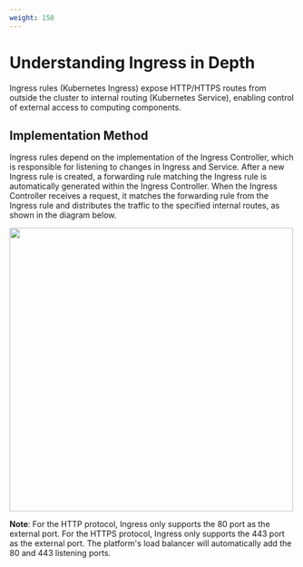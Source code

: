```yaml
---
weight: 150
---
```


# Understanding Ingress in Depth

Ingress rules (Kubernetes Ingress) expose HTTP/HTTPS routes from outside the cluster to internal routing (Kubernetes Service), enabling control of external access to computing components.

## Implementation Method

Ingress rules depend on the implementation of the Ingress Controller, which is responsible for listening to changes in Ingress and Service. After a new Ingress rule is created, a forwarding rule matching the Ingress rule is automatically generated within the Ingress Controller. When the Ingress Controller receives a request, it matches the forwarding rule from the Ingress rule and distributes the traffic to the specified internal routes, as shown in the diagram below.

<img src="./assets/netrelationship.png" width="500" />

**Note**: For the HTTP protocol, Ingress only supports the 80 port as the external port. For the HTTPS protocol, Ingress only supports the 443 port as the external port. The platform's load balancer will automatically add the 80 and 443 listening ports.
